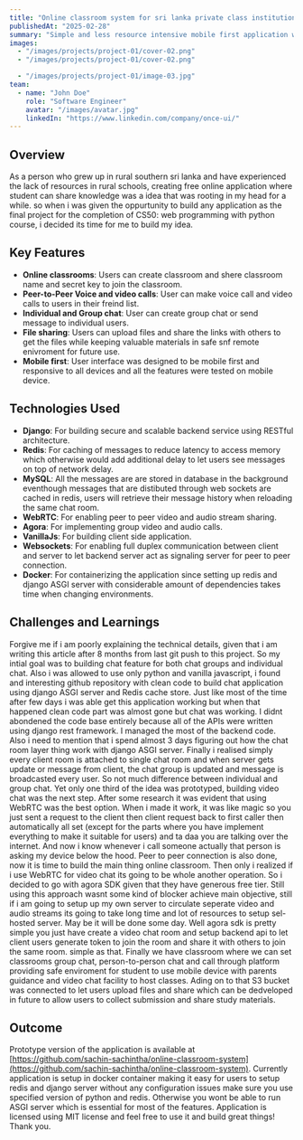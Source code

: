 ```yaml
---
title: "Online classroom system for sri lanka private class institutions"
publishedAt: "2025-02-28"
summary: "Simple and less resource intensive mobile first application with basic minimum requirements for sri lankan rural with only access to mobile phones"
images:
  - "/images/projects/project-01/cover-02.png"
  - "/images/projects/project-01/cover-02.png"

  - "/images/projects/project-01/image-03.jpg"
team:
  - name: "John Doe"
    role: "Software Engineer"
    avatar: "/images/avatar.jpg"
    linkedIn: "https://www.linkedin.com/company/once-ui/"
---
```


## Overview

As a person who grew up in rural southern sri lanka and have experienced the lack of resources in rural schools, creating free online application where student can share knowledge was a idea that was rooting in my head for a while. so when i was given the oppurtunity to build any application as the final project for the completion of CS50: web programming with python course, i decided its time for me to build my idea.

## Key Features

- **Online classrooms**:  Users can create classroom and shere classroom name and secret key to join the classroom.
- **Peer-to-Peer Voice and video calls**: User can make voice call and video calls to users in their freind list.
- **Individual and Group chat**: User can create group chat or send message to individual users.
- **File sharing**: Users can upload files and share the links with others to get the files while keeping valuable materials in safe snf remote enivroment for future use.
- **Mobile first**: User interface was designed to be mobile first and responsive to all devices and all the features were tested on mobile device.

## Technologies Used

- **Django**: For building secure and scalable backend service using RESTful architecture.
- **Redis**: For caching of messages to reduce latency to access memory which otherwise would add additional delay to let users see messages on top of network delay.
- **MySQL**: All the messages are are stored in database in the background eventhough messages that are distibuted through web sockets are cached in redis, users will retrieve their message history when reloading the same chat room.
- **WebRTC**: For enabling peer to peer video and audio stream sharing.
- **Agora**: For implementing group video and audio calls.
- **VanillaJs**: For building client side application.
- **Websockets**: For enabling full duplex communication between client and server to let backend server act as signaling server for peer to peer connection.
- **Docker**: For containerizing the application since setting up redis and django ASGI server with considerable amount of dependencies takes time when changing environments.

## Challenges and Learnings

Forgive me if i am poorly explaining the technical details, given that i am writing this article after 8 months from last git push to this project. So my intial goal was to building chat feature for both chat groups and individual chat. Also i was allowed to use only python and vanilla javascript, i found and interesting github repository with clean code to build chat application using django ASGI server and Redis cache store. 
Just like most of the time after few days i was able get this application working  but when that happened clean code part was almost gone but chat was working. I didnt abondened the code base entirely because all of the APIs were written using django rest framework. I managed the most of the backend code.
Also i need to mention that i spend almost 3 days figuring out how the chat room layer thing work with django ASGI server. Finally i realised simply every client room is attached to single chat room and when server gets update or message from client, the chat group is updated and message is broadcasted every user. So not much difference between individual and group chat.
Yet only one third of the idea was prototyped, building video chat was the next step. After some research it was evident that using WebRTC was the best option. When i made it work, it was like magic so you just sent a request to the client then client request back to first caller then automatically all set (except for the parts where you have implement everything to make it suitable for users) and ta daa you are talking over the internet. And now i know whenever i call someone actually that person is asking my device below the hood. 
Peer to peer connection is also done, now it is time to build the main thing online classroom. Then only i realized if i use WebRTC for video chat its going to be whole another operation. So i decided to go with agora SDK given that they have generous free tier. Still using this approach wasnt some kind of blocker achieve main objective, still if i am going to setup up my own server to circulate seperate video and audio streams its going to take long time and lot of resources to setup sel-hosted server. May be it will be done some day. 
Well agora sdk is pretty simple you just have create a video chat room and setup backend api to let client users generate token to join the room and share it with others to join the same room. simple as that. Finally we have classroom where we can set classrooms group chat, person-to-person chat and call through platform providing safe enviroment for student to use mobile device with parents guidance and video chat facility to host classes. Ading on to that S3 bucket was connected to let users upload files and share which can be dedveloped in future to allow users to collect submission and share study materials.


## Outcome

Prototype version of the application is available at [https://github.com/sachin-sachintha/online-classroom-system](https://github.com/sachin-sachintha/online-classroom-system). Currently application is  setup in docker container making it easy for users to setup redis and django server without any configuration issues make sure you use specified version of python and redis. Otherwise you wont be able to run ASGI server which is essential for most of the features. Application is licensed using MIT license and feel free to use it and build great things! Thank you.